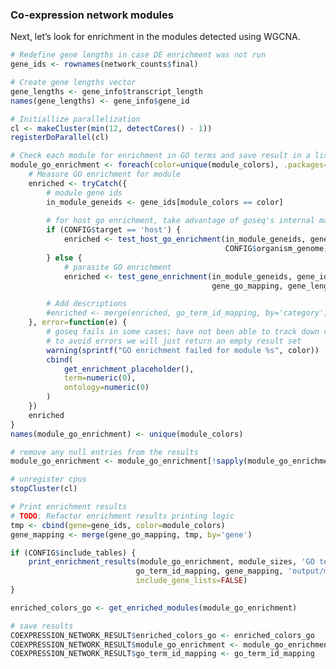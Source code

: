 ### Co-expression network modules

Next, let's look for enrichment in the modules detected using WGCNA.

```r
# Redefine gene lengths in case DE enrichment was not run
gene_ids <- rownames(network_counts$final)

# Create gene lengths vector
gene_lengths <- gene_info$transcript_length
names(gene_lengths) <- gene_info$gene_id
```

```r
# Initiallize parallelization
cl <- makeCluster(min(12, detectCores() - 1))
registerDoParallel(cl)

# Check each module for enrichment in GO terms and save result in a list
module_go_enrichment <- foreach(color=unique(module_colors), .packages=c('goseq')) %dopar% {
    # Measure GO enrichment for module
    enriched <- tryCatch({
        # module gene ids
        in_module_geneids <- gene_ids[module_colors == color]
    
        # for host go enrichment, take advantage of goseq's internal mapping
        if (CONFIG$target == 'host') {
            enriched <- test_host_go_enrichment(in_module_geneids, gene_ids,
                                                CONFIG$organism_genome)
        } else {
            # parasite GO enrichment
            enriched <- test_gene_enrichment(in_module_geneids, gene_ids,
                                             gene_go_mapping, gene_lengths) }

        # Add descriptions
        #enriched <- merge(enriched, go_term_id_mapping, by='category')
    }, error=function(e) {
        # goseq fails in some cases; have not been able to track down cause yet
        # to avoid errors we will just return an empty result set
        warning(sprintf("GO enrichment failed for module %s", color))
        cbind(
            get_enrichment_placeholder(),
            term=numeric(0),
            ontology=numeric(0)
        )
    })
    enriched
}
names(module_go_enrichment) <- unique(module_colors)

# remove any null entries from the results
module_go_enrichment <- module_go_enrichment[!sapply(module_go_enrichment, is.null)]

# unregister cpus
stopCluster(cl)
```

```r
# Print enrichment results
# TODO: Refactor enrichment results printing logic
tmp <- cbind(gene=gene_ids, color=module_colors)
gene_mapping <- merge(gene_go_mapping, tmp, by='gene')

if (CONFIG$include_tables) {
    print_enrichment_results(module_go_enrichment, module_sizes, 'GO terms',
                            go_term_id_mapping, gene_mapping, 'output/modules', 'go',
                            include_gene_lists=FALSE)
}

enriched_colors_go <- get_enriched_modules(module_go_enrichment)

# save results
COEXPRESSION_NETWORK_RESULT$enriched_colors_go <- enriched_colors_go
COEXPRESSION_NETWORK_RESULT$module_go_enrichment <- module_go_enrichment
COEXPRESSION_NETWORK_RESULT$go_term_id_mapping <- go_term_id_mapping
```

